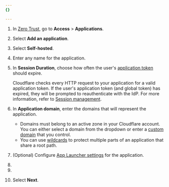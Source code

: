 ```yaml
---
{}

---
```



1. In [Zero Trust](https://one.dash.cloudflare.com), go to **Access** > **Applications**.

2. Select **Add an application**.

3. Select **Self-hosted**.

4. Enter any name for the application.

5. In **Session Duration**, choose how often the user's [application token](/cloudflare-one/identity/authorization-cookie/application-token/) should expire.

   Cloudflare checks every HTTP request to your application for a valid application token. If the user's application token (and global token) has expired, they will be prompted to reauthenticate with the IdP. For more information, refer to [Session management](/cloudflare-one/identity/users/session-management/).

6. In **Application domain**, enter the domains that will represent the application.

   * Domains must belong to an active zone in your Cloudflare account. You can either select a domain from the dropdown or enter a [custom domain](/cloudflare-for-platforms/cloudflare-for-saas/security/secure-with-access/) that you control.
   * You can use [wildcards](/cloudflare-one/policies/access/app-paths/) to protect multiple parts of an application that share a root path.

7. (Optional) Configure [App Launcher settings](/cloudflare-one/applications/app-launcher/) for the application.

8. <Render file="access/access-block-page" product="cloudflare-one" />

9. <Render file="access/access-choose-idps" product="cloudflare-one" />

10. Select **Next**.
